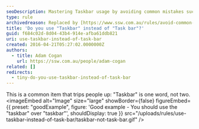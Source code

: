 ```yaml
---
seoDescription: Mastering Taskbar usage by avoiding common mistakes such as using "Taskbar" instead of a single word.
type: rule
archivedreason: Replaced by [https://www.ssw.com.au/rules/avoid-common-mistakes](/rules/avoid-common-mistakes)
title: 'Do you use "Taskbar" instead of "Task bar"?'
guid: f684c02d-8d04-43b4-914e-afba61ddb821
uri: use-taskbar-instead-of-task-bar
created: 2016-04-21T05:27:02.0000000Z
authors:
  - title: Adam Cogan
    url: https://ssw.com.au/people/adam-cogan
related: []
redirects:
  - tiny-do-you-use-taskbar-instead-of-task-bar
---
```


This is a common item that trips people up: "Taskbar" is one word, not two.
<imageEmbed
  alt="Image"
  size="large"
  showBorder={false}
  figureEmbed={{
    preset: "goodExample",
    figure: 'Good example - You should use the "taskbar" over "taskbar"',
    shouldDisplay: true
  }}
  src="/uploads/rules/use-taskbar-instead-of-task-bar/taskbar-not-task-bar.gif"
/>